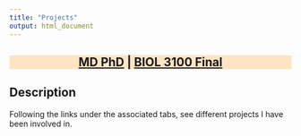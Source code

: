 ```yaml
---
title: "Projects"
output: html_document
---
```

<h3 style="background-color:bisque;text-align:center;font-size:150%;">[MD PhD](https://pbischoff3.github.io/projects/MD_PhD) | [BIOL 3100 Final](https://pbischoff3.github.io/projects/BIOL_3100) </h3>

## Description

Following the links under the associated tabs, see different projects I have been involved in. 


